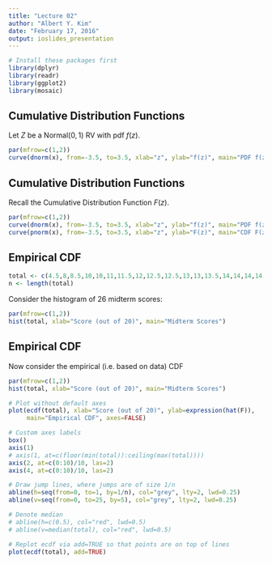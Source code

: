 ```yaml
---
title: "Lecture 02"
author: "Albert Y. Kim"
date: "February 17, 2016"
output: ioslides_presentation
---
```


```r
# Install these packages first
library(dplyr)
library(readr)
library(ggplot2)
library(mosaic)
```



## Cumulative Distribution Functions

Let $Z$ be a Normal$(0,1)$ RV with pdf $f(z)$.

```r
par(mfrow=c(1,2))
curve(dnorm(x), from=-3.5, to=3.5, xlab="z", ylab="f(z)", main="PDF f(z)")
```



## Cumulative Distribution Functions

Recall the Cumulative Distribution Function $F(z)$.

```r
par(mfrow=c(1,2))
curve(dnorm(x), from=-3.5, to=3.5, xlab="z", ylab="f(z)", main="PDF f(z)")
curve(pnorm(x), from=-3.5, to=3.5, xlab="z", ylab="F(z)", main="CDF F(z)")
```



## Empirical CDF


```r
total <- c(4.5,8,8.5,10,10,11,11.5,12,12.5,12.5,13,13,13.5,14,14,14,14,14,14.5,15.5,18,18,18,19.5,20,20)
n <- length(total)
```

Consider the histogram of 26 midterm scores:

```r
par(mfrow=c(1,2))
hist(total, xlab="Score (out of 20)", main="Midterm Scores")
```


## Empirical CDF

Now consider the empirical (i.e. based on data) CDF

```r
par(mfrow=c(1,2))
hist(total, xlab="Score (out of 20)", main="Midterm Scores")

# Plot without default axes
plot(ecdf(total), xlab="Score (out of 20)", ylab=expression(hat(F)), 
     main="Empirical CDF", axes=FALSE)

# Custom axes labels
box()
axis(1)
# axis(1, at=c(floor(min(total)):ceiling(max(total))))
axis(2, at=c(0:10)/10, las=2)
axis(4, at=c(0:10)/10, las=2)

# Draw jump lines, where jumps are of size 1/n
abline(h=seq(from=0, to=1, by=1/n), col="grey", lty=2, lwd=0.25)
abline(v=seq(from=0, to=25, by=5), col="grey", lty=2, lwd=0.25)

# Denote median
# abline(h=c(0.5), col="red", lwd=0.5)
# abline(v=median(total), col="red", lwd=0.5)

# Replot ecdf via add=TRUE so that points are on top of lines
plot(ecdf(total), add=TRUE)
```